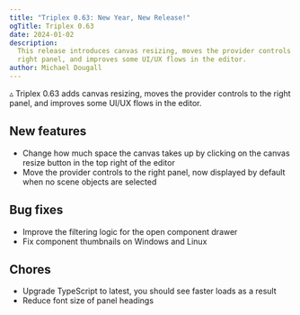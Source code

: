 ```yaml
---
title: "Triplex 0.63: New Year, New Release!"
ogTitle: Triplex 0.63
date: 2024-01-02
description:
  This release introduces canvas resizing, moves the provider controls to the
  right panel, and improves some UI/UX flows in the editor.
author: Michael Dougall
---
```


▵ Triplex 0.63 adds canvas resizing, moves the provider controls to the right
panel, and improves some UI/UX flows in the editor.

## New features

- Change how much space the canvas takes up by clicking on the canvas resize
  button in the top right of the editor
- Move the provider controls to the right panel, now displayed by default when
  no scene objects are selected

## Bug fixes

- Improve the filtering logic for the open component drawer
- Fix component thumbnails on Windows and Linux

## Chores

- Upgrade TypeScript to latest, you should see faster loads as a result
- Reduce font size of panel headings
